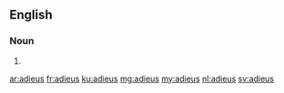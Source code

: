 ==English==

===Noun===
{{head|en|noun plural form}}

# {{plural of|adieu|lang=en}}

[[ar:adieus]]
[[fr:adieus]]
[[ku:adieus]]
[[mg:adieus]]
[[my:adieus]]
[[nl:adieus]]
[[sv:adieus]]